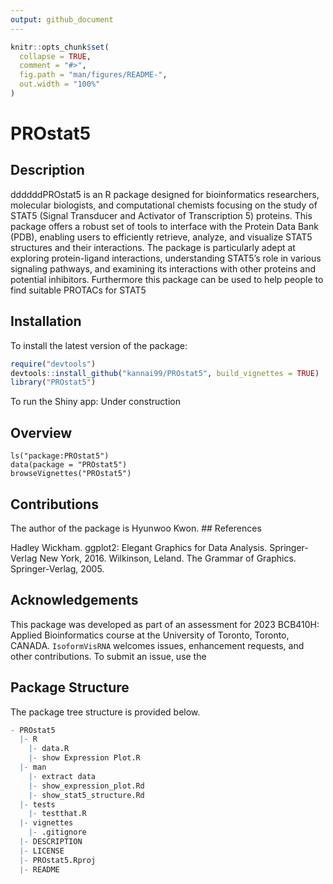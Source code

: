 ```yaml
---
output: github_document
---
```


<!-- README.md is generated from README.Rmd. Please edit that file -->

```r
knitr::opts_chunk$set(
  collapse = TRUE,
  comment = "#>",
  fig.path = "man/figures/README-",
  out.width = "100%"
)
```
# PROstat5

<!-- badges: start -->
<!-- badges: end -->

## Description

ddddddPROstat5 is an R package designed for bioinformatics researchers, molecular biologists, and computational chemists focusing on the study of STAT5 (Signal Transducer and Activator of Transcription 5) proteins. This package offers a robust set of tools to interface with the Protein Data Bank (PDB), enabling users to efficiently retrieve, analyze, and visualize STAT5 structures and their interactions. The package is particularly adept at exploring protein-ligand interactions, understanding STAT5's role in various signaling pathways, and examining its interactions with other proteins and potential inhibitors. Furthermore this package can be used to help people to find suitable PROTACs for STAT5


## Installation

To install the latest version of the package:
``` r
require("devtools")
devtools::install_github("kannai99/PROstat5", build_vignettes = TRUE)
library("PROstat5")
```
To run the Shiny app: Under construction


## Overview

```
ls("package:PROstat5")
data(package = "PROstat5") 
browseVignettes("PROstat5")
```


## Contributions

The author of the package is Hyunwoo Kwon. 
## References


Hadley Wickham. ggplot2: Elegant Graphics for Data Analysis. Springer-Verlag New York, 2016.
Wilkinson, Leland. The Grammar of Graphics. Springer-Verlag, 2005.
  

## Acknowledgements

This package was developed as part of an assessment for 2023 BCB410H: Applied Bioinformatics course at the University of Toronto, Toronto, CANADA. `IsoformVisRNA` welcomes issues, enhancement requests, and other contributions. To submit an issue, use the 

## Package Structure

The package tree structure is provided below.

``` r
- PROstat5
  |- R
    |- data.R
    |- show Expression Plot.R
  |- man
    |- extract data
    |- show_expression_plot.Rd
    |- show_stat5_structure.Rd
  |- tests
    |- testthat.R
  |- vignettes
    |- .gitignore
  |- DESCRIPTION
  |- LICENSE
  |- PROstat5.Rproj
  |- README
```
   












